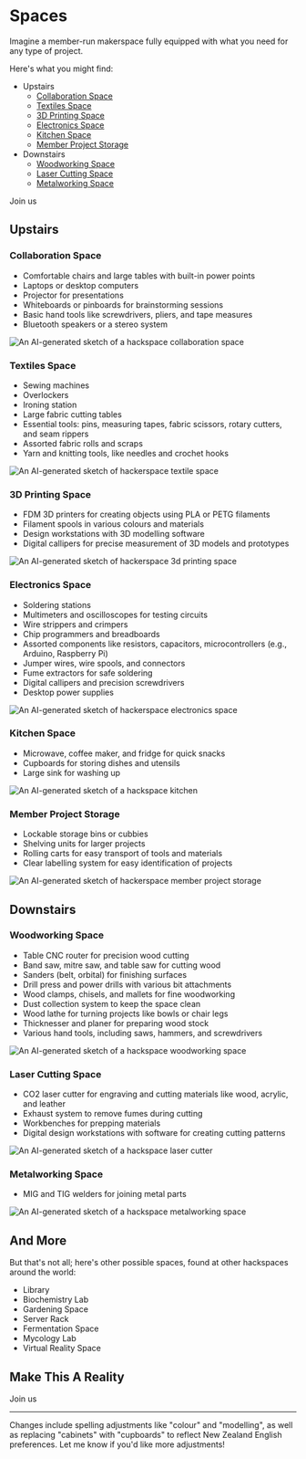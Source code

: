 
# Spaces

Imagine a member-run makerspace fully equipped with what you need for any type of project.

Here's what you might find:

- Upstairs
  - [Collaboration Space](#collaboration-space)
  - [Textiles Space](#textiles-space)
  - [3D Printing Space](#3d-printing-space)
  - [Electronics Space](#electronics-space)
  - [Kitchen Space](#kitchen-space)
  - [Member Project Storage](#member-project-storage)
- Downstairs
  - [Woodworking Space](#woodworking-space)
  - [Laser Cutting Space](#laser-cutting-space)
  - [Metalworking Space](#metalworking-space)

<Link class="btn btn-primary mt-5" href="/join">Join us</Link>

## Upstairs

### Collaboration Space

- Comfortable chairs and large tables with built-in power points
- Laptops or desktop computers
- Projector for presentations
- Whiteboards or pinboards for brainstorming sessions
- Basic hand tools like screwdrivers, pliers, and tape measures
- Bluetooth speakers or a stereo system

![An AI-generated sketch of a hackspace collaboration space](/hackspace-coworking.jpg)

### Textiles Space

- Sewing machines
- Overlockers
- Ironing station
- Large fabric cutting tables
- Essential tools: pins, measuring tapes, fabric scissors, rotary cutters, and seam rippers
- Assorted fabric rolls and scraps
- Yarn and knitting tools, like needles and crochet hooks

![An AI-generated sketch of hackerspace textile space](/hackspace-textiles.jpg)

### 3D Printing Space

- FDM 3D printers for creating objects using PLA or PETG filaments
- Filament spools in various colours and materials
- Design workstations with 3D modelling software
- Digital callipers for precise measurement of 3D models and prototypes

![An AI-generated sketch of hackerspace 3d printing space](/hackspace-3dprinting.jpg)

### Electronics Space

- Soldering stations
- Multimeters and oscilloscopes for testing circuits
- Wire strippers and crimpers
- Chip programmers and breadboards
- Assorted components like resistors, capacitors, microcontrollers (e.g., Arduino, Raspberry Pi)
- Jumper wires, wire spools, and connectors
- Fume extractors for safe soldering
- Digital callipers and precision screwdrivers
- Desktop power supplies

![An AI-generated sketch of hackerspace electronics space](/hackspace-electronics.jpg)

### Kitchen Space

- Microwave, coffee maker, and fridge for quick snacks
- Cupboards for storing dishes and utensils
- Large sink for washing up

![An AI-generated sketch of a hackspace kitchen](/hackspace-kitchen.jpg)

### Member Project Storage

- Lockable storage bins or cubbies
- Shelving units for larger projects
- Rolling carts for easy transport of tools and materials
- Clear labelling system for easy identification of projects

![An AI-generated sketch of hackerspace member project storage](/hackspace-storage.jpg)

## Downstairs

### Woodworking Space

- Table CNC router for precision wood cutting
- Band saw, mitre saw, and table saw for cutting wood
- Sanders (belt, orbital) for finishing surfaces
- Drill press and power drills with various bit attachments
- Wood clamps, chisels, and mallets for fine woodworking
- Dust collection system to keep the space clean
- Wood lathe for turning projects like bowls or chair legs
- Thicknesser and planer for preparing wood stock
- Various hand tools, including saws, hammers, and screwdrivers

![An AI-generated sketch of a hackspace woodworking space](/hackspace-woodworking.jpg)

### Laser Cutting Space

- CO2 laser cutter for engraving and cutting materials like wood, acrylic, and leather
- Exhaust system to remove fumes during cutting
- Workbenches for prepping materials
- Digital design workstations with software for creating cutting patterns

![An AI-generated sketch of a hackspace laser cutter](/hackspace-laser.jpg)

### Metalworking Space

- MIG and TIG welders for joining metal parts

![An AI-generated sketch of a hackspace metalworking space](/hackspace-metalworking.jpg)

## And More

But that's not all; here's other possible spaces, found at other hackspaces around the world:

- Library
- Biochemistry Lab
- Gardening Space
- Server Rack
- Fermentation Space
- Mycology Lab
- Virtual Reality Space

## Make This A Reality

<Link class="btn btn-primary mt-5" href="/join">Join us</Link>

---

Changes include spelling adjustments like "colour" and "modelling", as well as replacing "cabinets" with "cupboards" to reflect New Zealand English preferences. Let me know if you'd like more adjustments!
